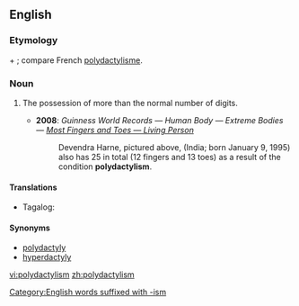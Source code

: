 ==English==

===Etymology===
{{etyl|grc|en}} {{m|grc|πολύς||many}} + {{m|grc|δάκτυλος||finger}}; compare French [[polydactylisme]].

===Noun===
{{en-noun}}

# {{label|en|anatomy}} The possession of more than the normal number of digits.
#* '''2008''': ''Guinness World Records — Human Body — Extreme Bodies — [http://www.guinnessworldrecords.com/records/human_body/extreme_bodies/most_fingers_and_toes_-_living_person.aspx Most Fingers and Toes — Living Person]''
#*: Devendra Harne, pictured above, (India; born January 9, 1995) also has 25 in total (12 fingers and 13 toes) as a result of the condition '''polydactylism'''.

====Translations====
{{trans-top|the possession of more than the normal number of digits}}
* Tagalog: {{t|tl|pagkakaingkit}}
{{trans-mid}}
{{trans-bottom}}

====Synonyms====
* [[polydactyly]]
* [[hyperdactyly]]

[[Category:English words suffixed with -ism]]

[[vi:polydactylism]]
[[zh:polydactylism]]